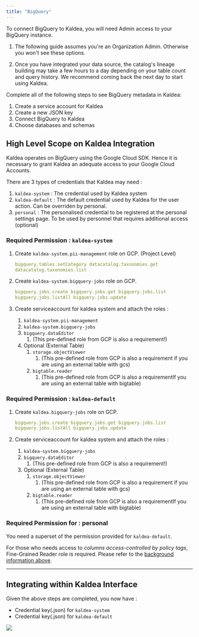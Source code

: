 ```yaml
---
title: "BigQuery"
---
```


To connect BigQuery to Kaldea, you will need Admin access to your BigQuery instance.

<Accordion title="Before you start">

1. The following guide assumes you're an Organization Admin. Otherwise you won't see these options.

2. Once you have integrated your data source, the catalog's lineage building may take a few hours to a day depending on your table count and query history. We recommend coming back the next day to start using Kaldea.

</Accordion>

Complete all of the following steps to see BigQuery metadata in Kaldea:

1. Create a service account for Kaldea
2. Create a new JSON key
3. Connect BigQuery to Kaldea
4. Choose databases and schemas

## High Level Scope on Kaldea Integration

Kaldea operates on BigQuery using the Google Cloud SDK. Hence it is necessary to
grant Kaldea an adequate access to your Google Cloud Accounts.

There are 3 types of credentials that Kaldea may need :

1. `kaldea-system` : The credential used by Kaldea system
2. `kaldea-default` : The default credential used by Kaldea for the user action.
   Can be overriden by personal.
3. `personal` : The personalised credential to be registered at the personal
   settings page. To be used by personnel that requires additional access
   (optional)

### Required Permission : `kaldea-system`

1. Create `kaldea-system.pii-management` role on GCP. (Project Level)

   ```yaml
   bigquery.tables.setCategory datacatalog.taxonomies.get
   datacatalog.taxonomies.list
   ```

2. Create `kaldea-system.bigquery-jobs` role on GCP.

   ```yaml
   bigquery.jobs.create bigquery.jobs.get bigquery.jobs.list
   bigquery.jobs.listAll bigquery.jobs.update
   ```

3. Create serviceaccount for kaldea system and attach the roles :
   1. `kaldea-system.pii-management`
   2. `kaldea-system.bigquery-jobs`
   3. `bigquery.dataEditor`
      1. (This pre-defined role from GCP is also a requirement!)
   4. Optional (External Table)
      1. `storage.objectViewer`
         1. (This pre-defined role from GCP is also a requirement if you are
            using an external table with gcs)
      2. `bigtable.reader`
         1. (This pre-defined role from GCP is also a requirementIf you are
            using an external table with bigtable)

### Required Permission : `kaldea-default`

1. Create `kaldea.bigquery-jobs` role on GCP.

   ```yaml
   bigquery.jobs.create bigquery.jobs.get bigquery.jobs.list
   bigquery.jobs.listAll bigquery.jobs.update
   ```

2. Create serviceaccount for kaldea system and attach the roles :
   1. `kaldea-system.bigquery-jobs`
   2. `bigquery.dataEditor`
      1. (This pre-defined role from GCP is also a requirement!)
   3. Optional (External Table)
      1. `storage.objectViewer`
         1. (This pre-defined role from GCP is also a requirement if you are
            using an external table with gcs)
      2. `bigtable.reader`
         1. (This pre-defined role from GCP is also a requirementIf you are
            using an external table with bigtable)

### Required Permission for : personal

You need a superset of the permission provided for `kaldea-default`.

For those who needs access to _columns access-controlled by policy tags_,
Fine-Grained Reader role is required. Please refer to the
[background information above](https://www.notion.so/BigQuery-Integration-Guide-ba87af74dbe344d5aacf158610378860).

---

## Integrating within Kaldea Interface

Given the above steps are completed, you now have :

- Credential key(.json) for `kaldea-system`
- Credential key(.json) for `kaldea-default`

![](/images/bigquery)
